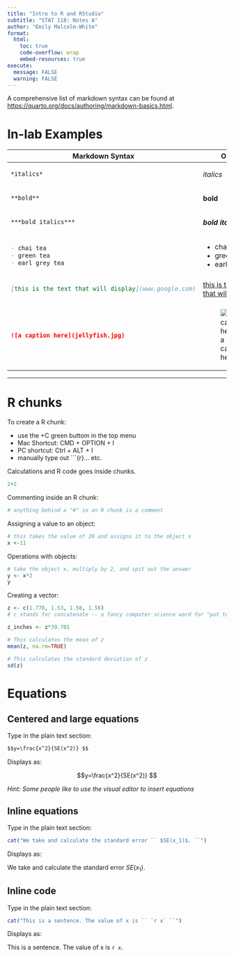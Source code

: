 ```yaml
---
title: "Intro to R and RStudio"
subtitle: "STAT 118: Notes A"
author: "Emily Malcolm-White"
format:
  html:
    toc: true
    code-overflow: wrap
    embed-resources: true
execute: 
  message: FALSE
  warning: FALSE
---
```


::: {.callout-tip}
A comprehensive list of markdown syntax can be found at [https://quarto.org/docs/authoring/markdown-basics.html](https://quarto.org/docs/authoring/markdown-basics.html). 
:::


# In-lab Examples

+------------------------------------------------------+------------------------------------------------------+
| Markdown Syntax                                      | Output                                               |
+======================================================+======================================================+
| ``` markdown                                         | *italics*                                            |
| *italics*                                            |                                                      |
| ```                                                  |                                                      |
+------------------------------------------------------+------------------------------------------------------+
| ``` markdown                                         | **bold**                                             |
| **bold**                                             |                                                      |
| ```                                                  |                                                      |
+------------------------------------------------------+------------------------------------------------------+
| ``` markdown                                         | ***bold italics***                                   |
| ***bold italics***                                   |                                                      |
| ```                                                  |                                                      |
+------------------------------------------------------+------------------------------------------------------+
| ``` markdown                                         | -   chai tea                                         |
| - chai tea                                           | -   green tea                                        |
| - green tea                                          | -   earl grey tea                                    |
| - earl grey tea                                      |                                                      |
| ```                                                  |                                                      |
+------------------------------------------------------+------------------------------------------------------+
| ``` markdown                                         | [this is the text that will display](www.google.com) |
| [this is the text that will display](www.google.com) |                                                      |
| ```                                                  |                                                      |
+------------------------------------------------------+------------------------------------------------------+
| ``` markdown                                         | ![a caption here](../images/jellyfish.jpg)           | 
| ![a caption here](jellyfish.jpg)                     |                                                      |
| ```                                                  |                                                      |
+------------------------------------------------------+------------------------------------------------------+

------------------------------------------------------------------------

# R chunks

To create a R chunk:

- use the +C green buttom in the top menu
- Mac Shortcut: CMD + OPTION + I 
- PC shortcut: Ctrl + ALT + I
- manually type out ```{r}... etc. 



Calculations and R code goes inside chunks. 

```r
2+2
```

Commenting inside an R chunk: 

```r
# anything behind a "#" in an R chunk is a comment
```

Assigning a value to an object: 

```r
# this takes the value of 20 and assigns it to the object x
x <-11
```

Operations with objects: 

```r
# take the object x, multiply by 2, and spit out the answer
y <- x*2
y
```

Creating a vector: 

```r
z <- c(1.778, 1.53, 1.58, 1.56)
# c stands for concatenate -- a fancy computer science word for "put together"

z_inches <- z*39.701

# This calculates the mean of z
mean(z, na.rm=TRUE)

# This calculates the standard deviation of z
sd(z)
```

# Equations

## Centered and large equations

Type in the plain text section: 

``` markdown
$$y=\frac{x^2}{SE(x^2)} $$
```

Displays as: 

$$y=\frac{x^2}{SE(x^2)} $$

*Hint: Some people like to use the visual editor to insert equations*

## Inline equations


Type in the plain text section: 

```r
cat("We take and calculate the standard error `` $SE(x_1)$. ``")
```

Displays as: 

We take and calculate the standard error $SE(x_1)$.

## Inline code


Type in the plain text section: 

```r
cat("This is a sentence. The value of x is `` `r x` ``")
```

Displays as: 

This is a sentence. The value of x is `r x`.



